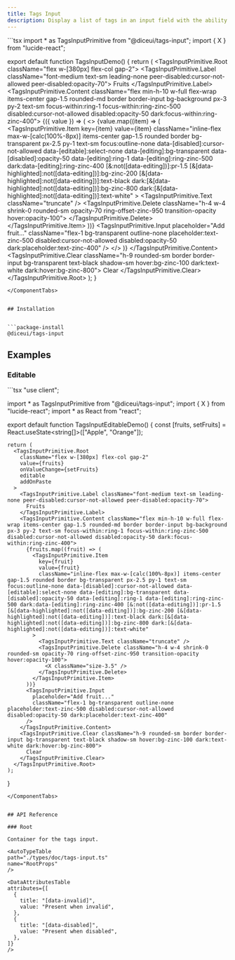 ```yaml
---
title: Tags Input
description: Display a list of tags in an input field with the ability to add, edit, and remove them.
---
```



<ComponentTabs name="tags-input-demo">
  ```tsx
  import * as TagsInputPrimitive from "@diceui/tags-input";
  import { X } from "lucide-react";

  export default function TagsInputDemo() {
    return (
      <TagsInputPrimitive.Root className="flex w-[380px] flex-col gap-2">
        <TagsInputPrimitive.Label className="font-medium text-sm leading-none peer-disabled:cursor-not-allowed peer-disabled:opacity-70">
          Fruits
        </TagsInputPrimitive.Label>
        <TagsInputPrimitive.Content className="flex min-h-10 w-full flex-wrap items-center gap-1.5 rounded-md border border-input bg-background px-3 py-2 text-sm focus-within:ring-1 focus-within:ring-zinc-500 disabled:cursor-not-allowed disabled:opacity-50 dark:focus-within:ring-zinc-400">
          {({ value }) => (
            <>
              {value.map((item) => (
                <TagsInputPrimitive.Item
                  key={item}
                  value={item}
                  className="inline-flex max-w-[calc(100%-8px)] items-center gap-1.5 rounded border bg-transparent px-2.5 py-1 text-sm focus:outline-none data-[disabled]:cursor-not-allowed data-[editable]:select-none data-[editing]:bg-transparent data-[disabled]:opacity-50 data-[editing]:ring-1 data-[editing]:ring-zinc-500 dark:data-[editing]:ring-zinc-400 [&:not([data-editing])]:pr-1.5 [&[data-highlighted]:not([data-editing])]:bg-zinc-200 [&[data-highlighted]:not([data-editing])]:text-black dark:[&[data-highlighted]:not([data-editing])]:bg-zinc-800 dark:[&[data-highlighted]:not([data-editing])]:text-white"
                >
                  <TagsInputPrimitive.Text className="truncate" />
                  <TagsInputPrimitive.Delete className="h-4 w-4 shrink-0 rounded-sm opacity-70 ring-offset-zinc-950 transition-opacity hover:opacity-100">
                    <X className="size-3.5" />
                  </TagsInputPrimitive.Delete>
                </TagsInputPrimitive.Item>
              ))}
              <TagsInputPrimitive.Input
                placeholder="Add fruit..."
                className="flex-1 bg-transparent outline-none placeholder:text-zinc-500 disabled:cursor-not-allowed disabled:opacity-50 dark:placeholder:text-zinc-400"
              />
            </>
          )}
        </TagsInputPrimitive.Content>
        <TagsInputPrimitive.Clear className="h-9 rounded-sm border border-input bg-transparent text-black shadow-sm hover:bg-zinc-100 dark:text-white dark:hover:bg-zinc-800">
          Clear
        </TagsInputPrimitive.Clear>
      </TagsInputPrimitive.Root>
    );
  }
  ```
</ComponentTabs>


## Installation


```package-install
@diceui/tags-input
```


## Examples


### Editable

<ComponentTabs name="tags-input-editable-demo">
  ```tsx
  "use client";

  import * as TagsInputPrimitive from "@diceui/tags-input";
  import { X } from "lucide-react";
  import * as React from "react";

  export default function TagsInputEditableDemo() {
    const [fruits, setFruits] = React.useState<string[]>(["Apple", "Orange"]);

    return (
      <TagsInputPrimitive.Root
        className="flex w-[380px] flex-col gap-2"
        value={fruits}
        onValueChange={setFruits}
        editable
        addOnPaste
      >
        <TagsInputPrimitive.Label className="font-medium text-sm leading-none peer-disabled:cursor-not-allowed peer-disabled:opacity-70">
          Fruits
        </TagsInputPrimitive.Label>
        <TagsInputPrimitive.Content className="flex min-h-10 w-full flex-wrap items-center gap-1.5 rounded-md border border-input bg-background px-3 py-2 text-sm focus-within:ring-1 focus-within:ring-zinc-500 disabled:cursor-not-allowed disabled:opacity-50 dark:focus-within:ring-zinc-400">
          {fruits.map((fruit) => (
            <TagsInputPrimitive.Item
              key={fruit}
              value={fruit}
              className="inline-flex max-w-[calc(100%-8px)] items-center gap-1.5 rounded border bg-transparent px-2.5 py-1 text-sm focus:outline-none data-[disabled]:cursor-not-allowed data-[editable]:select-none data-[editing]:bg-transparent data-[disabled]:opacity-50 data-[editing]:ring-1 data-[editing]:ring-zinc-500 dark:data-[editing]:ring-zinc-400 [&:not([data-editing])]:pr-1.5 [&[data-highlighted]:not([data-editing])]:bg-zinc-200 [&[data-highlighted]:not([data-editing])]:text-black dark:[&[data-highlighted]:not([data-editing])]:bg-zinc-800 dark:[&[data-highlighted]:not([data-editing])]:text-white"
            >
              <TagsInputPrimitive.Text className="truncate" />
              <TagsInputPrimitive.Delete className="h-4 w-4 shrink-0 rounded-sm opacity-70 ring-offset-zinc-950 transition-opacity hover:opacity-100">
                <X className="size-3.5" />
              </TagsInputPrimitive.Delete>
            </TagsInputPrimitive.Item>
          ))}
          <TagsInputPrimitive.Input
            placeholder="Add fruit..."
            className="flex-1 bg-transparent outline-none placeholder:text-zinc-500 disabled:cursor-not-allowed disabled:opacity-50 dark:placeholder:text-zinc-400"
          />
        </TagsInputPrimitive.Content>
        <TagsInputPrimitive.Clear className="h-9 rounded-sm border border-input bg-transparent text-black shadow-sm hover:bg-zinc-100 dark:text-white dark:hover:bg-zinc-800">
          Clear
        </TagsInputPrimitive.Clear>
      </TagsInputPrimitive.Root>
    );
  }
  ```
</ComponentTabs>


## API Reference

### Root

Container for the tags input.

<AutoTypeTable
  path="./types/doc/tags-input.ts"
  name="RootProps"
/>

<DataAttributesTable
  attributes={[
    {
      title: "[data-invalid]",
      value: "Present when invalid",
    },
    {
      title: "[data-disabled]",
      value: "Present when disabled",
    },
  ]}
/>
